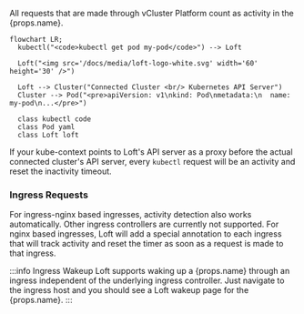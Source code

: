 <span>All requests that are made through vCluster Platform count as activity in the {props.name}</span>.

```mermaid
flowchart LR;
  kubectl("<code>kubectl get pod my-pod</code>") --> Loft

  Loft("<img src='/docs/media/loft-logo-white.svg' width='60' height='30' />")

  Loft --> Cluster("Connected Cluster <br/> Kubernetes API Server")
  Cluster --> Pod("<pre>apiVersion: v1\nkind: Pod\nmetadata:\n  name: my-pod\n...</pre>")

  class kubectl code
  class Pod yaml
  class Loft loft
```

If your kube-context points to Loft's API server as a proxy before the actual connected cluster's API server, every `kubectl` request will be an activity and reset the inactivity timeout.

### Ingress Requests

For ingress-nginx based ingresses, activity detection also works automatically. Other ingress controllers are currently not supported. For nginx based ingresses, Loft will add a special annotation to each ingress that will track activity and reset the timer as soon as a request is made to that ingress.

:::info Ingress Wakeup
<span>Loft supports waking up a {props.name} through an ingress independent of the underlying ingress controller. Just navigate to the ingress host and you should see a Loft wakeup page for the {props.name}.</span>
:::
